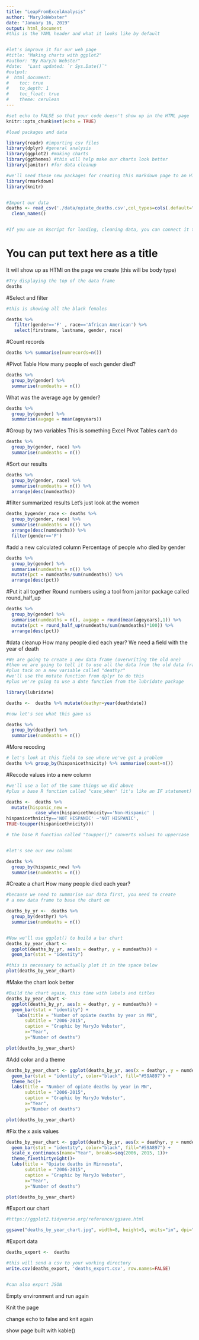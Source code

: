 ```yaml
---
title: "LeapFromExcelAnalysis"
author: "MaryJoWebster"
date: "January 16, 2019"
output: html_document
#this is the YAML header and what it looks like by default


#let's improve it for our web page
#title: "Making charts with ggplot2"
#author: "By MaryJo Webster"
#date:  "Last updated: `r Sys.Date()`"
#output:
#  html_document: 
#    toc: true
#    to_depth: 1
#    toc_float: true
#    theme: cerulean
---
```


```r
#set echo to FALSE so that your code doesn't show up in the HTML page
knitr::opts_chunk$set(echo = TRUE)
```

```r
#load packages and data

library(readr) #importing csv files 
library(dplyr) #general analysis 
library(ggplot2) #making charts 
library(ggthemes) #this will help make our charts look better
library(janitor) #for data cleanup

#we'll need these new packages for creating this markdown page to an HTMl page
library(rmarkdown)
library(knitr)


#Import our data
deaths <- read_csv('./data/opiate_deaths.csv',col_types=cols(.default="c",BIRTHDATE=col_date("%m/%d/%Y"),DEATHDATE=col_date("%m/%d/%Y"),INJURY_DATE=col_date("%m/%d/%Y"),AGEYEARS="i")) %>%
  clean_names()


#If you use an Rscript for loading, cleaning data, you can connect it to this page so you don't have to repeat loading, etc.

```

# You can put text here as a title
It will show up as HTMl on the page we create (this will be body type)

```r
#Try displaying the top of the data frame
deaths

```

#Select and filter
```r
#this is showing all the black females 

deaths %>% 
   filter(gender=='F' , race=='African American') %>% 
   select(firstname, lastname, gender, race)
```

#Count records
```r
deaths %>% summarise(numrecords=n())
```

#Pivot Table
How many people of each gender died?
```r
deaths %>%
  group_by(gender) %>% 
  summarise(numdeaths = n())
```

What was the average age by gender?
```r
deaths %>% 
  group_by(gender) %>% 
  summarise(avgage = mean(ageyears))
```

#Group by two variables
This is something Excel Pivot Tables can't do
```r
deaths %>% 
  group_by(gender, race) %>% 
  summarise(numdeaths = n())
```

#Sort our results
```r
deaths %>% 
  group_by(gender, race) %>% 
  summarise(numdeaths = n()) %>% 
  arrange(desc(numdeaths))
```

#filter summarized results
Let's just look at the women
```r
deaths_bygender_race <- deaths %>% 
  group_by(gender, race) %>% 
  summarise(numdeaths = n()) %>% 
  arrange(desc(numdeaths)) %>% 
  filter(gender=='F')
```


#add a new calculated column
Percentage of people who died by gender
```r

deaths %>% 
  group_by(gender) %>% 
  summarise(numdeaths = n()) %>% 
  mutate(pct = numdeaths/sum(numdeaths)) %>% 
  arrange(desc(pct))

```

#Put it all together
Round numbers using a tool from janitor package called round_half_up
```r
deaths %>% 
  group_by(gender) %>% 
  summarise(numdeaths = n(), avgage = round(mean(ageyears),1)) %>% 
  mutate(pct = round_half_up(numdeaths/sum(numdeaths)*100)) %>% 
  arrange(desc(pct))
```
#data cleanup
How many people died each year?
We need a field with the year of death
```r
#We are going to create a new data frame (overwriting the old one)
#then we are going to tell it to use all the data from the old data frame
#plus tack on a new variable called "deathyr" 
#we'll use the mutate function from dplyr to do this
#plus we're going to use a date function from the lubridate package

library(lubridate)

deaths <-  deaths %>% mutate(deathyr=year(deathdate))

#now let's see what this gave us

deaths %>% 
  group_by(deathyr) %>% 
  summarise(numdeaths = n())

```


#More recoding

```r
# let's look at this field to see where we've got a problem
deaths %>% group_by(hispanicethnicity) %>% summarise(count=n())
```

#Recode values into a new column
```r
#we'll use a lot of the same things we did above
#plus a base R function called "case_when" (it's like an IF statement)

deaths <-  deaths %>%
  mutate(hispanic_new = 
           case_when(hispanicethnicity=='Non-Hispanic' | 
hispanicethnicity=='NOT HISPANIC' ~'NOT HISPANIC',
TRUE~toupper(hispanicethnicity)))

# the base R function called "toupper()" converts values to uppercase


#let's see our new column

deaths %>% 
  group_by(hispanic_new) %>% 
  summarise(numdeaths = n())

```

#Create a chart
How many people died each year?

```r
#because we need to summarise our data first, you need to create
# a new data frame to base the chart on

deaths_by_yr <-  deaths %>% 
  group_by(deathyr) %>% 
  summarise(numdeaths = n())


#Now we'll use ggplot() to build a bar chart
deaths_by_year_chart <- 
  ggplot(deaths_by_yr, aes(x = deathyr, y = numdeaths)) + 
  geom_bar(stat = "identity")

#this is necessary to actually plot it in the space below
plot(deaths_by_year_chart)


```

#Make the chart look better

```r
#Build the chart again, this time with labels and titles
deaths_by_year_chart <- 
  ggplot(deaths_by_yr, aes(x = deathyr, y = numdeaths)) + 
  geom_bar(stat = "identity") +
    labs(title = "Number of opiate deaths by year in MN", 
       subtitle = "2006-2015",
       caption = "Graphic by MaryJo Webster",
       x="Year",
       y="Number of deaths")

plot(deaths_by_year_chart)
```

#Add color and a theme
```r
deaths_by_year_chart <- ggplot(deaths_by_yr, aes(x = deathyr, y = numdeaths)) + 
  geom_bar(stat = "identity", color="black", fill="#59A897") +
  theme_hc()+
  labs(title = "Number of opiate deaths by year in MN", 
       subtitle = "2006-2015",
       caption = "Graphic by MaryJo Webster",
       x="Year",
       y="Number of deaths")

plot(deaths_by_year_chart)
```

#Fix the x axis values
```r
deaths_by_year_chart <- ggplot(deaths_by_yr, aes(x = deathyr, y = numdeaths)) + 
  geom_bar(stat = "identity", color="black", fill="#59A897") +
  scale_x_continuous(name="Year", breaks=seq(2006, 2015, 1))+
  theme_fivethirtyeight()+
  labs(title = "Opiate deaths in Minnesota", 
       subtitle = "2006-2015",
       caption = "Graphic by MaryJo Webster",
       x="Year",
       y="Number of deaths")

plot(deaths_by_year_chart)


```

#Export our chart
```r
#https://ggplot2.tidyverse.org/reference/ggsave.html

ggsave("deaths_by_year_chart.jpg", width=8, height=5, units="in", dpi="print")
```


#Export data
```r
deaths_export <-  deaths

#this will send a csv to your working directory
write.csv(deaths_export, 'deaths_export.csv', row.names=FALSE)


#can also export JSON

```



Empty environment and run again

Knit the page

change echo to false and knit again

show page built with kable()
